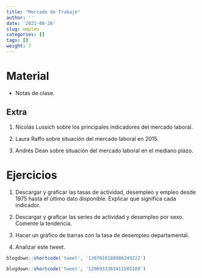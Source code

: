 ```yaml
---
title: "Mercado de Trabajo"
author: ''
date: '2021-08-26'
slug: empleo
categories: []
tags: []
weight: 7
---
```


# Material

- [<i class="fa fa-file" aria-hidden="true"></i>](https://empleo--diapos-econ.netlify.app) Notas de clase.


## Extra

1. [<i class="fa fa-video-camera" aria-hidden="true"></i>](https://www.youtube.com/watch?v=B8VclnrVEPA) Nicolás Lussich sobre los principales indicadores del mercado laboral.

2. [<i class="fa fa-video-camera" aria-hidden="true"></i>](https://www.youtube.com/watch?v=NMejCq1WrZE) Laura Raffo sobre situación del mercado laboral en 2015.

3. [<i class="fa fa-video-camera" aria-hidden="true"></i>](https://www.youtube.com/watch?v=zzTK0d-iQEI) Andrés Dean sobre situación del mercado laboral en el mediano plazo.


# Ejercicios

1. Descargar y graficar las tasas de actividad, desempleo y empleo desde 1975 hasta el último dato disponible. Explicar qué significa cada indicador. 


2. Descargar y graficar las series de actividad y desempleo por sexo. Comente la tendencia.

3. Hacer un gráfico de barras con la tasa de desempleo departamental.

4. Analizar este tweet.

```r
blogdown::shortcode('tweet', '1307010188986249222')

```


```r
blogdown::shortcode('tweet', '1296933383411503109')

```

